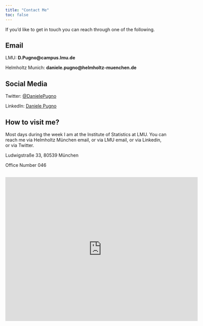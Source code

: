 ```yaml
---
title: "Contact Me"
toc: false
---  
```

  
If you'd like to get in touch you can reach through one of the following. 
  
## Email
  
LMU: **D.Pugno@campus.lmu.de**

Helmholtz Munich: **daniele.pugno@helmholtz-muenchen.de**
  
## Social Media
  
Twitter: [@DanielePugno](https://twitter.com/DanielePugno?t=gGDSY5jAq1SbiWyFHzdFYg&s=31)

LinkedIn: [Daniele Pugno](https://it.linkedin.com/in/daniele-pugno-654ab117b)
  
## How to visit me?

Most days during the week I am at the Institute of Statistics at LMU. You can reach me via Helmholtz München email, or via LMU email, or via Linkedin, or via Twitter.
  
Ludwigstraße 33, 
80539 München
  
Office Number 046 
  
<iframe src="https://www.google.com/maps/embed?pb=!1m18!1m12!1m3!1d14819.492643319742!2d11.577632422600622!3d48.14498175360626!2m3!1f0!2f0!3f0!3m2!1i1024!2i768!4f13.1!3m3!1m2!1s0x479e75952eee105f%3A0xd16eff7b89463403!2sInstitute%20of%20Statistics!5e0!3m2!1sen!2sde!4v1676282617005!5m2!1sen!2sde" width="600" height="450" style="border:0;" allowfullscreen="" loading="lazy" referrerpolicy="no-referrer-when-downgrade"></iframe>
---
